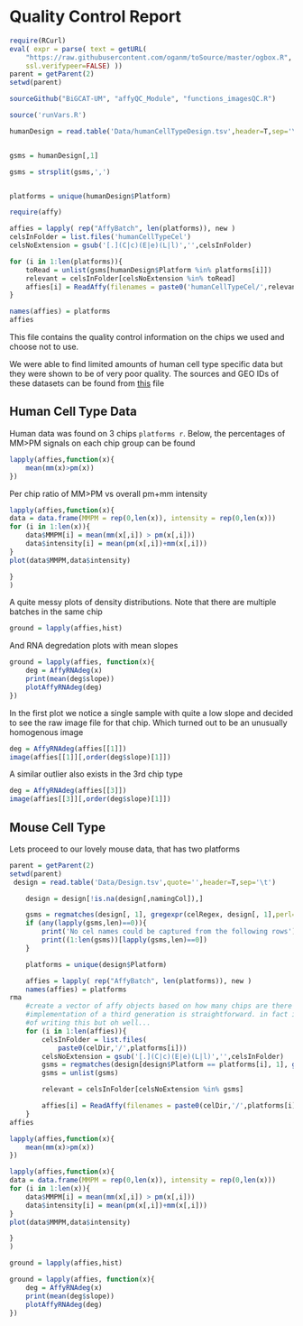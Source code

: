 Quality Control Report
========================================================


```r
require(RCurl)
eval( expr = parse( text = getURL(
    "https://raw.githubusercontent.com/oganm/toSource/master/ogbox.R",
    ssl.verifypeer=FALSE) ))
parent = getParent(2)
setwd(parent)

sourceGithub("BiGCAT-UM", "affyQC_Module", "functions_imagesQC.R")

source('runVars.R')

humanDesign = read.table('Data/humanCellTypeDesign.tsv',header=T,sep='\t', stringsAsFactors=F)


gsms = humanDesign[,1]

gsms = strsplit(gsms,',')


platforms = unique(humanDesign$Platform)

require(affy)

affies = lapply( rep("AffyBatch", len(platforms)), new )
celsInFolder = list.files('humanCellTypeCel')
celsNoExtension = gsub('[.](C|c)(E|e)(L|l)','',celsInFolder)

for (i in 1:len(platforms)){
    toRead = unlist(gsms[humanDesign$Platform %in% platforms[i]])
    relevant = celsInFolder[celsNoExtension %in% toRead]
    affies[i] = ReadAffy(filenames = paste0('humanCellTypeCel/',relevant))
}

names(affies) = platforms
affies
```


This file contains the quality control information on the chips we used and choose not to use. 

We were able to find limited amounts of human cell type specific data but they were shown to be of very poor quality. The sources and GEO IDs of these datasets can be found from [this](/Data/humanCellTypeDesign.tsv) file

Human Cell Type Data
-------------
Human data was found on 3 chips `platforms r`. Below, the percentages of MM>PM signals on each chip group can be found
```r
 
lapply(affies,function(x){
    mean(mm(x)>pm(x))
})
```

Per chip ratio of MM>PM vs overall pm+mm intensity

```r
lapply(affies,function(x){
data = data.frame(MMPM = rep(0,len(x)), intensity = rep(0,len(x)))
for (i in 1:len(x)){
    data$MMPM[i] = mean(mm(x[,i]) > pm(x[,i]))
    data$intensity[i] = mean(pm(x[,i])+mm(x[,i]))
}
plot(data$MMPM,data$intensity)

}
)


```


A quite messy plots of density distributions. Note that there are multiple batches in the same chip 
```r
ground = lapply(affies,hist)
```

And RNA degredation plots with mean slopes
```r
ground = lapply(affies, function(x){
    deg = AffyRNAdeg(x)
    print(mean(deg$slope))
    plotAffyRNAdeg(deg)
})

```

In the first plot we notice a single sample with quite a low slope and decided to see the raw image file for that chip. Which turned out to be an unusually homogenous image

```r
deg = AffyRNAdeg(affies[[1]])
image(affies[[1]][,order(deg$slope)[1]])
```


A similar outlier also exists in the 3rd chip type
```r
deg = AffyRNAdeg(affies[[3]])
image(affies[[3]][,order(deg$slope)[1]])
```


Mouse Cell Type
------------------
Lets proceed to our lovely mouse data, that has two platforms

```r
parent = getParent(2)
setwd(parent)
 design = read.table('Data/Design.tsv',quote='',header=T,sep='\t')

    design = design[!is.na(design[,namingCol]),]

    gsms = regmatches(design[, 1], gregexpr(celRegex, design[, 1],perl=T))
    if (any(lapply(gsms,len)==0)){
        print('No cel names could be captured from the following rows')
        print((1:len(gsms))[lapply(gsms,len)==0])
    }

    platforms = unique(design$Platform)

    affies = lapply( rep("AffyBatch", len(platforms)), new )
    names(affies) = platforms
rma
    #create a vector of affy objects based on how many chips are there just works with 2 right now
    #implementation of a third generation is straightforward. in fact i could have done it instead
    #of writing this but oh well...
    for (i in 1:len(affies)){
        celsInFolder = list.files(
            paste0(celDir,'/',platforms[i]))
        celsNoExtension = gsub('[.](C|c)(E|e)(L|l)','',celsInFolder)
        gsms = regmatches(design[design$Platform == platforms[i], 1], gregexpr(celRegex, design[design$Platform == platforms[i], 1],perl=T))
        gsms = unlist(gsms)

        relevant = celsInFolder[celsNoExtension %in% gsms]

        affies[i] = ReadAffy(filenames = paste0(celDir,'/',platforms[i],'/',relevant))
    }
affies
```



```r
lapply(affies,function(x){
    mean(mm(x)>pm(x))
})

lapply(affies,function(x){
data = data.frame(MMPM = rep(0,len(x)), intensity = rep(0,len(x)))
for (i in 1:len(x)){
    data$MMPM[i] = mean(mm(x[,i]) > pm(x[,i]))
    data$intensity[i] = mean(pm(x[,i])+mm(x[,i]))
}
plot(data$MMPM,data$intensity)

}
)

ground = lapply(affies,hist)

ground = lapply(affies, function(x){
    deg = AffyRNAdeg(x)
    print(mean(deg$slope))
    plotAffyRNAdeg(deg)
})



```

